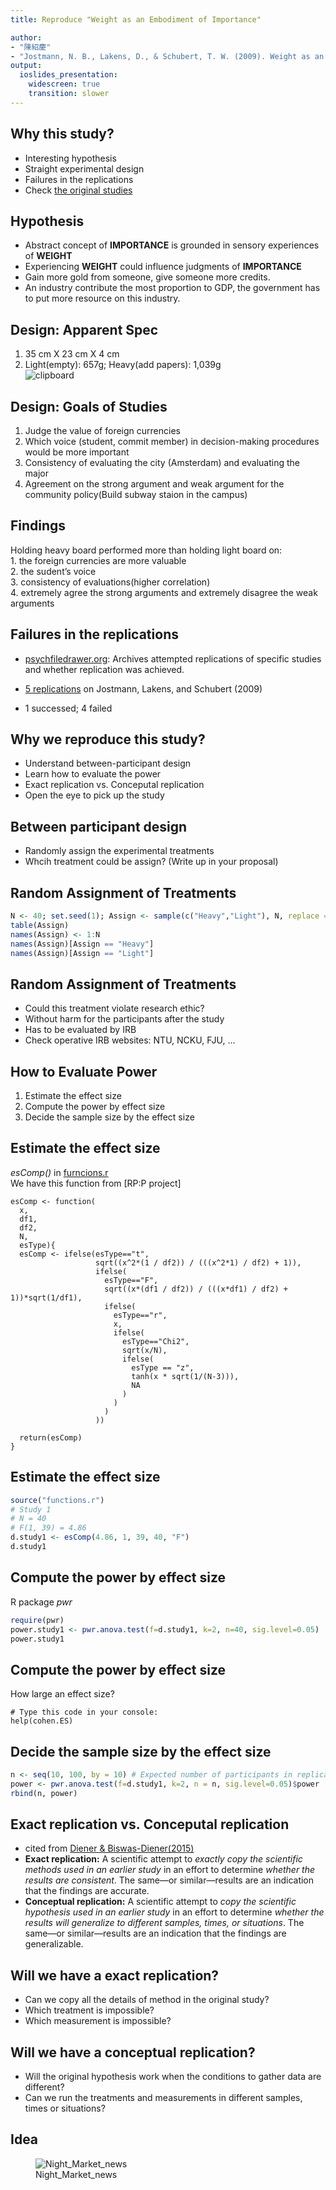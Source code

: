 ```yaml
---
title: Reproduce "Weight as an Embodiment of Importance"

author: 
- "陳紹慶"  
- "Jostmann, N. B., Lakens, D., & Schubert, T. W. (2009). Weight as an embodiment of importance. Psychological Science, 20, 1169-1174."
output: 
  ioslides_presentation:
    widescreen: true
    transition: slower
---
```


## Why this study?

- Interesting hypothesis
- Straight experimental design 
- Failures in the replications
- Check [the original studies](Psychological Science-2009-Jostmann-1169-74.pdf)

## Hypothesis

- Abstract concept of **IMPORTANCE** is grounded in sensory experiences of **WEIGHT** 
- Experiencing **WEIGHT** could influence judgments of **IMPORTANCE**
- Gain more gold from someone, give someone more credits.
- An industry contribute the most proportion to GDP, the government has to put more resource on this industry. 

## Design: Apparent Spec 
 
1. 35 cm X 23 cm X 4 cm  
2. Light(empty): 657g; Heavy(add papers): 1,039g  
![clipboard](CB3005.jpg)

## Design: Goals of Studies

1. Judge the value of foreign currencies  
2. Which voice (student, commit member) in decision-making procedures would be more important  
3. Consistency of evaluating the city (Amsterdam) and evaluating the major  
4. Agreement on the strong argument and weak argument for the community policy(Build subway staion in the campus)

## Findings

Holding heavy board performed more than holding light board on:  
1. the foreign currencies are more valuable  
2. the sudent's voice  
3. consistency of evaluations(higher correlation)  
4. extremely agree the strong arguments and extremely disagree the weak arguments

## Failures in the replications

- [psychfiledrawer.org](http://www.psychfiledrawer.org): Archives attempted replications of specific studies and whether replication was achieved.  

- [5 replications](Replication_Records.html) on Jostmann, Lakens, and Schubert (2009)

- 1 successed; 4 failed

## Why we reproduce this study?

- Understand between-participant design  
- Learn how to evaluate the power  
- Exact replication vs. Conceputal replication
- Open the eye to pick up the study  

## Between participant design  

- Randomly assign the experimental treatments  
- Whcih treatment could be assign? (Write up in your proposal)  

## Random Assignment of Treatments
```r
N <- 40; set.seed(1); Assign <- sample(c("Heavy","Light"), N, replace = TRUE)
table(Assign)
names(Assign) <- 1:N
names(Assign)[Assign == "Heavy"]
names(Assign)[Assign == "Light"]
```

## Random Assignment of Treatments

- Could this treatment violate research ethic?
- Without harm for the participants after the study
- Has to be evaluated by IRB
- Check operative IRB websites: NTU, NCKU, FJU, ...

## How to Evaluate Power
1. Estimate the effect size
2. Compute the power by effect size
3. Decide the sample size by the effect size

## Estimate the effect size
*esComp()* in [furncions.r](functions.r)  
We have this function from [RP:P project]
```
esComp <- function(
  x,
  df1,
  df2,
  N,
  esType){
  esComp <- ifelse(esType=="t",
                   sqrt((x^2*(1 / df2)) / (((x^2*1) / df2) + 1)),
                   ifelse(
                     esType=="F",
                     sqrt((x*(df1 / df2)) / (((x*df1) / df2) + 1))*sqrt(1/df1),
                     ifelse(
                       esType=="r",
                       x,
                       ifelse(
                         esType=="Chi2",
                         sqrt(x/N),
                         ifelse(
                           esType == "z",
                           tanh(x * sqrt(1/(N-3))), 
                           NA
                         )
                       )
                     )
                   ))
  
  return(esComp)
}
```

## Estimate the effect size
```r
source("functions.r")
# Study 1
# N = 40
# F(1, 39) = 4.86
d.study1 <- esComp(4.86, 1, 39, 40, "F")
d.study1
```

## Compute the power by effect size
R package *pwr*
```r
require(pwr)
power.study1 <- pwr.anova.test(f=d.study1, k=2, n=40, sig.level=0.05)
power.study1
```

## Compute the power by effect size
How large an effect size?

```
# Type this code in your console:
help(cohen.ES)
```

## Decide the sample size by the effect size
```r
n <- seq(10, 100, by = 10) # Expected number of participants in replication study
power <- pwr.anova.test(f=d.study1, k=2, n = n, sig.level=0.05)$power
rbind(n, power)
```

## Exact replication vs. Conceputal replication

- cited from [Diener & Biswas-Diener(2015)](http://nobaproject.com/modules/the-replication-crisis-in-psychology)
- **Exact replication:** A scientific attempt to *exactly copy the scientific methods used in an earlier study* in an effort to determine _whether the results are consistent_. The same—or similar—results are an indication that the findings are accurate.  
- **Conceptual replication:** A scientific attempt to *copy the scientific hypothesis used in an earlier study* in an effort to determine _whether the results will generalize to different samples, times, or situations_. The same—or similar—results are an indication that the findings are generalizable.

## Will we have a exact replication?
- Can we copy all the details of method in the original study?  
- Which treatment is impossible?
- Which measurement is impossible?

## Will we have a conceptual replication?
- Will the original hypothesis work when the conditions to gather data are different?
- Can we run the treatments and measurements in different samples, times or situations?

## Idea
![Night_Market_news](News.png)